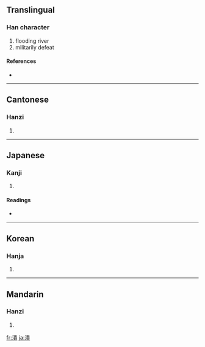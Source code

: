 {{see|溃}}
==Translingual==

===Han character===
{{Han char|rn=85|rad=水|as=12|sn=15|four=3518<sub>6</sub>|canj=水中一金 (ELMC)}}

# flooding river
# militarily defeat

====References====
* {{Han ref|kx=0650.230|dkj=18281|dj=1061.040|hdz=31741.020|uh=6F70|ud=28528|bh=BCEC|bd=48364}}

----

==Cantonese==

===Hanzi===
{{yue-hanzi|jyut=|y=kui2}}

# {{defn|Cantonese}}

----

==Japanese==

===Kanji===
{{ja-kanji|grade=|rs=水12}}

# {{defn|Japanese}}

====Readings====
* {{ja-readings|on=[[かい]] (kai), [[え]] (e)|kun=[[ついえる]] (tsuieru), [[つぶれ]] (tsubure)}}

----

==Korean==

===Hanja===
{{ko-hanja|hangeul=궤|eumhun=|rv=gwe|mr=kwe|y=kwey}}

# {{defn|Korean}}

----

==Mandarin==

===Hanzi===
{{cmn-hanzi|sim=溃|pin=[[kuì]] ([[kui4]]), [[xiè]] ([[xie4]])|wg=k'uei<sup>4</sup>, hsieh<sup>4</sup>}}

# {{defn|Mandarin}}

[[fr:潰]]
[[ja:潰]]